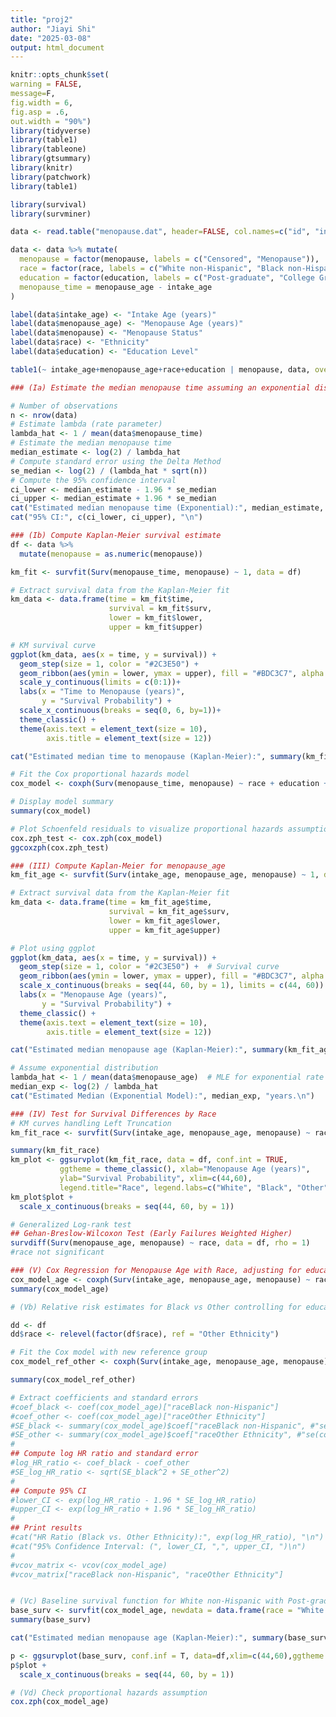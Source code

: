 ```yaml
---
title: "proj2"
author: "Jiayi Shi"
date: "2025-03-08"
output: html_document
---
```


```r
knitr::opts_chunk$set(
warning = FALSE,
message=F,
fig.width = 6,
fig.asp = .6,
out.width = "90%")
library(tidyverse)
library(table1)
library(tableone)
library(gtsummary)
library(knitr)
library(patchwork)
library(table1)
```

```r
library(survival)
library(survminer)

data <- read.table("menopause.dat", header=FALSE, col.names=c("id", "intake_age", "menopause_age", "menopause", "race", "education"))

data <- data %>% mutate(
  menopause = factor(menopause, labels = c("Censored", "Menopause")),
  race = factor(race, labels = c("White non-Hispanic", "Black non-Hispanic", "Other Ethnicity")),
  education = factor(education, labels = c("Post-graduate", "College Graduate", "Some College", "High School or less")),
  menopause_time = menopause_age - intake_age
)

label(data$intake_age) <- "Intake Age (years)"
label(data$menopause_age) <- "Menopause Age (years)"
label(data$menopause) <- "Menopause Status"
label(data$race) <- "Ethnicity"
label(data$education) <- "Education Level"

table1(~ intake_age+menopause_age+race+education | menopause, data, overall = F)
```

```r
### (Ia) Estimate the median menopause time assuming an exponential distribution

# Number of observations
n <- nrow(data)
# Estimate lambda (rate parameter)
lambda_hat <- 1 / mean(data$menopause_time)
# Estimate the median menopause time
median_estimate <- log(2) / lambda_hat
# Compute standard error using the Delta Method
se_median <- log(2) / (lambda_hat * sqrt(n))
# Compute the 95% confidence interval
ci_lower <- median_estimate - 1.96 * se_median
ci_upper <- median_estimate + 1.96 * se_median
cat("Estimated median menopause time (Exponential):", median_estimate, "\n")
cat("95% CI:", c(ci_lower, ci_upper), "\n")
```

```r
### (Ib) Compute Kaplan-Meier survival estimate
df <- data %>% 
  mutate(menopause = as.numeric(menopause))

km_fit <- survfit(Surv(menopause_time, menopause) ~ 1, data = df)

# Extract survival data from the Kaplan-Meier fit
km_data <- data.frame(time = km_fit$time,
                      survival = km_fit$surv,
                      lower = km_fit$lower,
                      upper = km_fit$upper)

# KM survival curve
ggplot(km_data, aes(x = time, y = survival)) +
  geom_step(size = 1, color = "#2C3E50") + 
  geom_ribbon(aes(ymin = lower, ymax = upper), fill = "#BDC3C7", alpha = 0.3) +
  scale_y_continuous(limits = c(0:1))+
  labs(x = "Time to Menopause (years)",
       y = "Survival Probability") +
  scale_x_continuous(breaks = seq(0, 6, by=1))+
  theme_classic() +  
  theme(axis.text = element_text(size = 10),
        axis.title = element_text(size = 12))

cat("Estimated median time to menopause (Kaplan-Meier):", summary(km_fit)$table["median"], "\n")
```

```r
# Fit the Cox proportional hazards model
cox_model <- coxph(Surv(menopause_time, menopause) ~ race + education + intake_age, data = df)

# Display model summary
summary(cox_model)

# Plot Schoenfeld residuals to visualize proportional hazards assumption
cox.zph_test <- cox.zph(cox_model)
ggcoxzph(cox.zph_test)

```


```r
### (III) Compute Kaplan-Meier for menopause_age
km_fit_age <- survfit(Surv(intake_age, menopause_age, menopause) ~ 1, data = df)

# Extract survival data from the Kaplan-Meier fit
km_data <- data.frame(time = km_fit_age$time,
                      survival = km_fit_age$surv,
                      lower = km_fit_age$lower,
                      upper = km_fit_age$upper)

# Plot using ggplot
ggplot(km_data, aes(x = time, y = survival)) +
  geom_step(size = 1, color = "#2C3E50") +  # Survival curve
  geom_ribbon(aes(ymin = lower, ymax = upper), fill = "#BDC3C7", alpha = 0.3) +  # Confidence interval shading
  scale_x_continuous(breaks = seq(44, 60, by = 1), limits = c(44, 60)) +  
  labs(x = "Menopause Age (years)",
       y = "Survival Probability") +
  theme_classic() +
  theme(axis.text = element_text(size = 10),
        axis.title = element_text(size = 12))

cat("Estimated median menopause age (Kaplan-Meier):", summary(km_fit_age)$table["median"], "years.\n")

# Assume exponential distribution
lambda_hat <- 1 / mean(data$menopause_age)  # MLE for exponential rate
median_exp <- log(2) / lambda_hat
cat("Estimated Median (Exponential Model):", median_exp, "years.\n")

```

```r
### (IV) Test for Survival Differences by Race
# KM curves handling Left Truncation
km_fit_race <- survfit(Surv(intake_age, menopause_age, menopause) ~ race, data = df)

summary(km_fit_race)
km_plot <- ggsurvplot(km_fit_race, data = df, conf.int = TRUE, 
           ggtheme = theme_classic(), xlab="Menopause Age (years)", 
           ylab="Survival Probability", xlim=c(44,60),
           legend.title="Race", legend.labs=c("White", "Black", "Other"))
km_plot$plot +
  scale_x_continuous(breaks = seq(44, 60, by = 1)) 

# Generalized Log-rank test
## Gehan-Breslow-Wilcoxon Test (Early Failures Weighted Higher)
survdiff(Surv(menopause_age, menopause) ~ race, data = df, rho = 1)
#race not significant
```

```r
### (V) Cox Regression for Menopause Age with Race, adjusting for education, Handling Left Truncation
cox_model_age <- coxph(Surv(intake_age, menopause_age, menopause) ~ race + education, data = df)
summary(cox_model_age)

# (Vb) Relative risk estimates for Black vs Other controlling for education

dd <- df
dd$race <- relevel(factor(df$race), ref = "Other Ethnicity")

# Fit the Cox model with new reference group
cox_model_ref_other <- coxph(Surv(intake_age, menopause_age, menopause) ~ race + education, data = dd)

summary(cox_model_ref_other)

# Extract coefficients and standard errors
#coef_black <- coef(cox_model_age)["raceBlack non-Hispanic"]
#coef_other <- coef(cox_model_age)["raceOther Ethnicity"]
#SE_black <- summary(cox_model_age)$coef["raceBlack non-Hispanic", #"se(coef)"]
#SE_other <- summary(cox_model_age)$coef["raceOther Ethnicity", #"se(coef)"]
#
## Compute log HR ratio and standard error
#log_HR_ratio <- coef_black - coef_other
#SE_log_HR_ratio <- sqrt(SE_black^2 + SE_other^2)
#
## Compute 95% CI
#lower_CI <- exp(log_HR_ratio - 1.96 * SE_log_HR_ratio)
#upper_CI <- exp(log_HR_ratio + 1.96 * SE_log_HR_ratio)
#
## Print results
#cat("HR Ratio (Black vs. Other Ethnicity):", exp(log_HR_ratio), "\n")
#cat("95% Confidence Interval: (", lower_CI, ",", upper_CI, ")\n")
#
#vcov_matrix <- vcov(cox_model_age)
#vcov_matrix["raceBlack non-Hispanic", "raceOther Ethnicity"]


# (Vc) Baseline survival function for White non-Hispanic with Post-graduate education
base_surv <- survfit(cox_model_age, newdata = data.frame(race = "White non-Hispanic", education = "Post-graduate"))
summary(base_surv)

cat("Estimated median menopause age (Kaplan-Meier):", summary(base_surv)$table["median"], "years.\n")

p <- ggsurvplot(base_surv, conf.inf = T, data=df,xlim=c(44,60),ggtheme = theme_classic(), xlab="Menopause Age (years)", ylab="Baseline Survival Probability", legend = "none")
p$plot +
  scale_x_continuous(breaks = seq(44, 60, by = 1)) 

# (Vd) Check proportional hazards assumption
cox.zph(cox_model_age)

```

